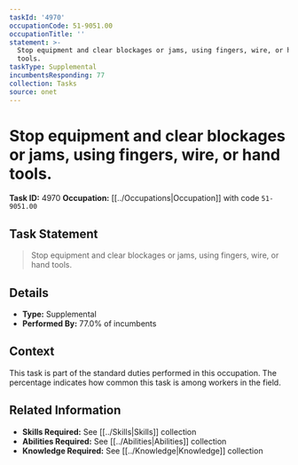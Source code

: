 ```yaml
---
taskId: '4970'
occupationCode: 51-9051.00
occupationTitle: ''
statement: >-
  Stop equipment and clear blockages or jams, using fingers, wire, or hand
  tools.
taskType: Supplemental
incumbentsResponding: 77
collection: Tasks
source: onet
---
```

# Stop equipment and clear blockages or jams, using fingers, wire, or hand tools.

**Task ID:** 4970
**Occupation:** [[../Occupations|Occupation]] with code `51-9051.00`

## Task Statement

> Stop equipment and clear blockages or jams, using fingers, wire, or hand tools.

## Details

- **Type:** Supplemental
- **Performed By:** 77.0% of incumbents

## Context

This task is part of the standard duties performed in this occupation. The percentage indicates how common this task is among workers in the field.

## Related Information

- **Skills Required:** See [[../Skills|Skills]] collection
- **Abilities Required:** See [[../Abilities|Abilities]] collection
- **Knowledge Required:** See [[../Knowledge|Knowledge]] collection
